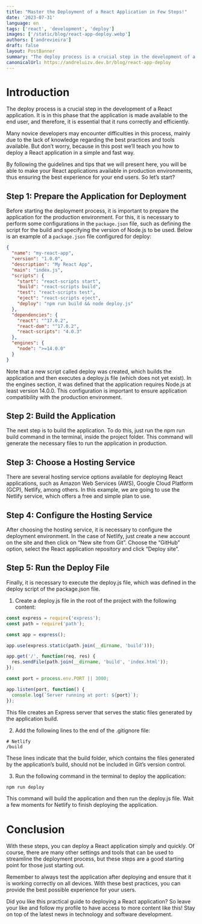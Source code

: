 ```yaml
---
title: "Master the Deployment of a React Application in Few Steps!"
date: '2023-07-31'
language: en
tags: ['react', 'development', 'deploy']
images: ['/static/blog/react-app-deploy.webp']
authors: ['andrevieira']
draft: false
layout: PostBanner
summary: "The deploy process is a crucial step in the development of a React application. It is in this phase that the application is made available to the end user, and therefore, it is essential that it runs correctly and efficiently."
canonicalUrl: https://andreluizv.dev.br/blog/react-app-deploy
---
```


# Introduction
The deploy process is a crucial step in the development of a React application. It is in this phase that the application is made available to the end user, and therefore, it is essential that it runs correctly and efficiently.

Many novice developers may encounter difficulties in this process, mainly due to the lack of knowledge regarding the best practices and tools available. But don’t worry, because in this post we’ll teach you how to deploy a React application in a simple and fast way.

By following the guidelines and tips that we will present here, you will be able to make your React applications available in production environments, thus ensuring the best experience for your end users. So let’s start?

## Step 1: Prepare the Application for Deployment
Before starting the deployment process, it is important to prepare the application for the production environment. For this, it is necessary to perform some configurations in the `package.json` file, such as defining the script for the build and specifying the version of Node.js to be used. Below is an example of a `package.json` file configured for deploy:

``` json
{
  "name": "my-react-app",
  "version": "1.0.0",
  "description": "My React App",
  "main": "index.js",
  "scripts": {
    "start": "react-scripts start",
    "build": "react-scripts build",
    "test": "react-scripts test",
    "eject": "react-scripts eject",
    "deploy": "npm run build && node deploy.js"
  },
  "dependencies": {
    "react": "^17.0.2",
    "react-dom": "^17.0.2",
    "react-scripts": "4.0.3"
  },
  "engines": {
    "node": ">=14.0.0"
  }
}
```

Note that a new script called deploy was created, which builds the application and then executes a deploy.js file (which does not yet exist). In the engines section, it was defined that the application requires Node.js at least version 14.0.0. This configuration is important to ensure application compatibility with the production environment.

## Step 2: Build the Application
The next step is to build the application. To do this, just run the npm run build command in the terminal, inside the project folder. This command will generate the necessary files to run the application in production.

## Step 3: Choose a Hosting Service
There are several hosting service options available for deploying React applications, such as Amazon Web Services (AWS), Google Cloud Platform (GCP), Netlify, among others. In this example, we are going to use the Netlify service, which offers a free and simple plan to use.

## Step 4: Configure the Hosting Service
After choosing the hosting service, it is necessary to configure the deployment environment. In the case of Netlify, just create a new account on the site and then click on “New site from Git”. Choose the “GitHub” option, select the React application repository and click “Deploy site”.

## Step 5: Run the Deploy File
Finally, it is necessary to execute the deploy.js file, which was defined in the deploy script of the package.json file.

1. Create a deploy.js file in the root of the project with the following content:
``` javascript
const express = require('express');
const path = require('path');

const app = express();

app.use(express.static(path.join(__dirname, 'build')));

app.get('/', function(req, res) {
  res.sendFile(path.join(__dirname, 'build', 'index.html'));
});

const port = process.env.PORT || 3000;

app.listen(port, function() {
  console.log(`Server running at port: ${port}`);
});
```

This file creates an Express server that serves the static files generated by the application build.

2. Add the following lines to the end of the .gitignore file:

``` ignore
# Netlify
/build
```

These lines indicate that the build folder, which contains the files generated by the application’s build, should not be included in Git’s version control.

3. Run the following command in the terminal to deploy the application:

``` bash
npm run deploy
```

This command will build the application and then run the deploy.js file. Wait a few moments for Netlify to finish deploying the application.

# Conclusion
With these steps, you can deploy a React application simply and quickly. Of course, there are many other settings and tools that can be used to streamline the deployment process, but these steps are a good starting point for those just starting out.

Remember to always test the application after deploying and ensure that it is working correctly on all devices. With these best practices, you can provide the best possible experience for your users.

Did you like this practical guide to deploying a React application? So leave your like and follow my profile to have access to more content like this! Stay on top of the latest news in technology and software development.